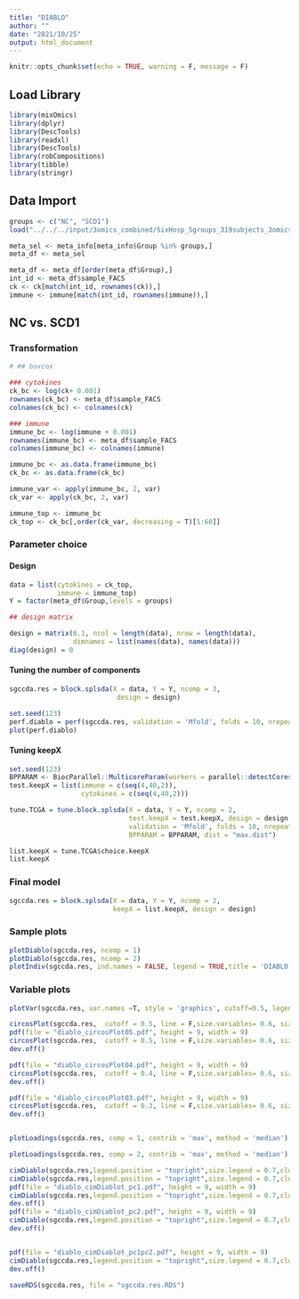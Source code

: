 ---
title: "DIABLO"
author: ""
date: "2021/10/25"
output: html_document
---

```{r setup, include=FALSE}
knitr::opts_chunk$set(echo = TRUE, warning = F, message = F)
```

## Load Library
```{r,warning=FALSE,message=FALSE}
library(mixOmics)
library(dplyr)
library(DescTools)
library(readxl)
library(DescTools)
library(robCompositions)
library(tibble)
library(stringr)
```

## Data Import
```{r}
groups <- c("NC", "SCD1")
load("../../../input/3omics_combined/SixHosp_5groups_319subjects_3omics.RData")

meta_sel <- meta_info[meta_info$Group %in% groups,]
meta_df <- meta_sel

meta_df <- meta_df[order(meta_df$Group),]
int_id <- meta_df$sample_FACS
ck <- ck[match(int_id, rownames(ck)),]
immune <- immune[match(int_id, rownames(immune)),]
```

## NC vs. SCD1

### Transformation
```{r}
# ## boxcox

### cytokines
ck_bc <- log(ck+ 0.001)
rownames(ck_bc) <- meta_df$sample_FACS
colnames(ck_bc) <- colnames(ck)

### immune
immune_bc <- log(immune + 0.001)
rownames(immune_bc) <- meta_df$sample_FACS
colnames(immune_bc) <- colnames(immune)

immune_bc <- as.data.frame(immune_bc)
ck_bc <- as.data.frame(ck_bc)

immune_var <- apply(immune_bc, 2, var)
ck_var <- apply(ck_bc, 2, var)

immune_top <- immune_bc
ck_top <- ck_bc[,order(ck_var, decreasing = T)[1:60]]
```

### Parameter choice

#### Design
```{r, warning=FALSE, message=FALSE}
data = list(cytokines = ck_top,
            immune = immune_top)
Y = factor(meta_df$Group,levels = groups)

## design matrix

design = matrix(0.1, ncol = length(data), nrow = length(data), 
                dimnames = list(names(data), names(data)))
diag(design) = 0
```

#### Tuning the number of components
```{r, warning=FALSE, message=FALSE,fig.height=7,fig.width=10}
sgccda.res = block.splsda(X = data, Y = Y, ncomp = 3, 
                           design = design)

set.seed(123) 
perf.diablo = perf(sgccda.res, validation = 'Mfold', folds = 10, nrepeat = 10)
plot(perf.diablo) 
```

#### Tuning keepX
```{r, warning=FALSE, message=FALSE,fig.height=7,fig.width=10}
set.seed(123)
BPPARAM <- BiocParallel::MulticoreParam(workers = parallel::detectCores()-1)
test.keepX = list(immune = c(seq(4,40,2)),
                  cytokines = c(seq(4,40,2)))

tune.TCGA = tune.block.splsda(X = data, Y = Y, ncomp = 2, 
                              test.keepX = test.keepX, design = design,
                              validation = 'Mfold', folds = 10, nrepeat = 10,
                              BPPARAM = BPPARAM, dist = "max.dist")

list.keepX = tune.TCGA$choice.keepX
list.keepX
```

### Final model
```{r, warning=FALSE, message=FALSE,fig.height=7,fig.width=10}
sgccda.res = block.splsda(X = data, Y = Y, ncomp = 2, 
                          keepX = list.keepX, design = design)
```

### Sample plots
```{r, warning=FALSE, message=FALSE,fig.height=8,fig.width=11}
plotDiablo(sgccda.res, ncomp = 1)
plotDiablo(sgccda.res, ncomp = 2)
plotIndiv(sgccda.res, ind.names = FALSE, legend = TRUE,title = 'DIABLO')
```

### Variable plots
```{r,warning=FALSE,message=FALSE,fig.height=9,fig.width=11}
plotVar(sgccda.res, var.names =T, style = 'graphics', cutoff=0.5, legend = TRUE)

circosPlot(sgccda.res,  cutoff = 0.5, line = F,size.variables= 0.6, size.labels = 2.0,size.legend = 1.5)
pdf(file = "diablo_circosPlot05.pdf", height = 9, width = 9)
circosPlot(sgccda.res,  cutoff = 0.5, line = F,size.variables= 0.6, size.labels = 2.0,size.legend = 1.5)
dev.off()

pdf(file = "diablo_circosPlot04.pdf", height = 9, width = 9)
circosPlot(sgccda.res,  cutoff = 0.4, line = F,size.variables= 0.6, size.labels = 2.0,size.legend = 1.5)
dev.off()

pdf(file = "diablo_circosPlot03.pdf", height = 9, width = 9)
circosPlot(sgccda.res,  cutoff = 0.3, line = F,size.variables= 0.6, size.labels = 2.0,size.legend = 1.5)
dev.off()


plotLoadings(sgccda.res, comp = 1, contrib = 'max', method = 'median')

plotLoadings(sgccda.res, comp = 2, contrib = 'max', method = 'median')

cimDiablo(sgccda.res,legend.position = "topright",size.legend = 0.7,cluster = "column", comp=c(1),margins = c(10, 12))
cimDiablo(sgccda.res,legend.position = "topright",size.legend = 0.7,cluster = "column", comp=c(2),margins = c(10, 12))
pdf(file = "diablo_cimDiablot_pc1.pdf", height = 9, width = 9)
cimDiablo(sgccda.res,legend.position = "topright",size.legend = 0.7,cluster = "column", comp=c(1),margins = c(10, 12))
dev.off()
pdf(file = "diablo_cimDiablot_pc2.pdf", height = 9, width = 9)
cimDiablo(sgccda.res,legend.position = "topright",size.legend = 0.7,cluster = "column", comp=c(2),margins = c(10, 12))
dev.off()


pdf(file = "diablo_cimDiablot_pc1pc2.pdf", height = 9, width = 9)
cimDiablo(sgccda.res,legend.position = "topright",size.legend = 0.7,cluster = "column", comp=c(1,2),margins = c(10, 12))
dev.off()

saveRDS(sgccda.res, file = "sgccda.res.RDS")
```
